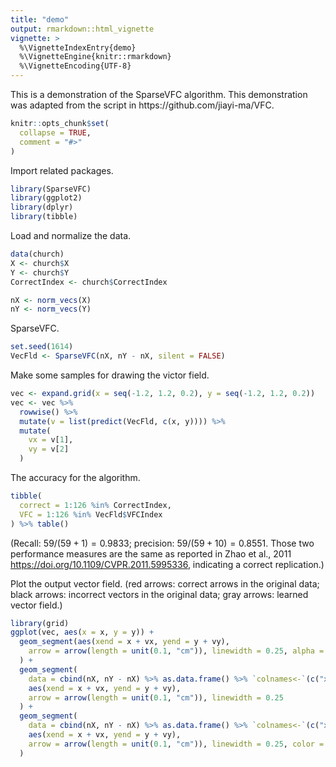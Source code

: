 ---
title: "demo"
output: rmarkdown::html_vignette
vignette: >
  %\VignetteIndexEntry{demo}
  %\VignetteEngine{knitr::rmarkdown}
  %\VignetteEncoding{UTF-8}
---

This is a demonstration of the SparseVFC algorithm. This demonstration was adapted from the script in https://github.com/jiayi-ma/VFC.

```{r, include = FALSE}
knitr::opts_chunk$set(
  collapse = TRUE,
  comment = "#>"
)
```

Import related packages.
```{r}
library(SparseVFC)
library(ggplot2)
library(dplyr)
library(tibble)
```

Load and normalize the data.
```{r}
data(church)
X <- church$X
Y <- church$Y
CorrectIndex <- church$CorrectIndex

nX <- norm_vecs(X)
nY <- norm_vecs(Y)
```

SparseVFC.
```{r}
set.seed(1614)
VecFld <- SparseVFC(nX, nY - nX, silent = FALSE)
```

Make some samples for drawing the victor field.
```{r}
vec <- expand.grid(x = seq(-1.2, 1.2, 0.2), y = seq(-1.2, 1.2, 0.2))
vec <- vec %>%
  rowwise() %>%
  mutate(v = list(predict(VecFld, c(x, y)))) %>%
  mutate(
    vx = v[1],
    vy = v[2]
  )
```


The accuracy for the algorithm.
```{r}
tibble(
  correct = 1:126 %in% CorrectIndex,
  VFC = 1:126 %in% VecFld$VFCIndex
) %>% table()
```
(Recall: $59/(59+1) = 0.9833$; precision: $59/(59+10) = 0.8551$. Those two performance measures are the same as reported in Zhao et al., 2011 <https://doi.org/10.1109/CVPR.2011.5995336>, indicating a correct replication.)

Plot the output vector field. (red arrows: correct arrows in the original data; black arrows: incorrect vectors in the original data; gray arrows: learned vector field.)
```{r}
library(grid)
ggplot(vec, aes(x = x, y = y)) +
  geom_segment(aes(xend = x + vx, yend = y + vy),
    arrow = arrow(length = unit(0.1, "cm")), linewidth = 0.25, alpha = 0.2
  ) +
  geom_segment(
    data = cbind(nX, nY - nX) %>% as.data.frame() %>% `colnames<-`(c("x", "y", "vx", "vy")),
    aes(xend = x + vx, yend = y + vy),
    arrow = arrow(length = unit(0.1, "cm")), linewidth = 0.25
  ) +
  geom_segment(
    data = cbind(nX, nY - nX) %>% as.data.frame() %>% `colnames<-`(c("x", "y", "vx", "vy")) %>% slice(CorrectIndex),
    aes(xend = x + vx, yend = y + vy),
    arrow = arrow(length = unit(0.1, "cm")), linewidth = 0.25, color = "red"
  )
```
